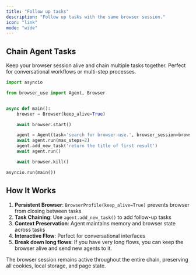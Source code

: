 ```yaml
---
title: "Follow up tasks"
description: "Follow up tasks with the same browser session."
icon: "link"
mode: "wide"
---
```


## Chain Agent Tasks

Keep your browser session alive and chain multiple tasks together. Perfect for conversational workflows or multi-step processes.

```python
import asyncio

from browser_use import Agent, Browser


async def main():
	browser = Browser(keep_alive=True)

	await browser.start()

	agent = Agent(task='search for browser-use.', browser_session=browser)
	await agent.run(max_steps=2)
	agent.add_new_task('return the title of first result')
	await agent.run()

	await browser.kill()

asyncio.run(main())
```

## How It Works

1. **Persistent Browser**: `BrowserProfile(keep_alive=True)` prevents browser from closing between tasks
2. **Task Chaining**: Use `agent.add_new_task()` to add follow-up tasks
3. **Context Preservation**: Agent maintains memory and browser state across tasks
4. **Interactive Flow**: Perfect for conversational interfaces 
5. **Break down long flows**: If you have very long flows, you can keep the browser alive and send new agents to it.

<Note>
The browser session remains active throughout the entire chain, preserving all cookies, local storage, and page state.
</Note>
